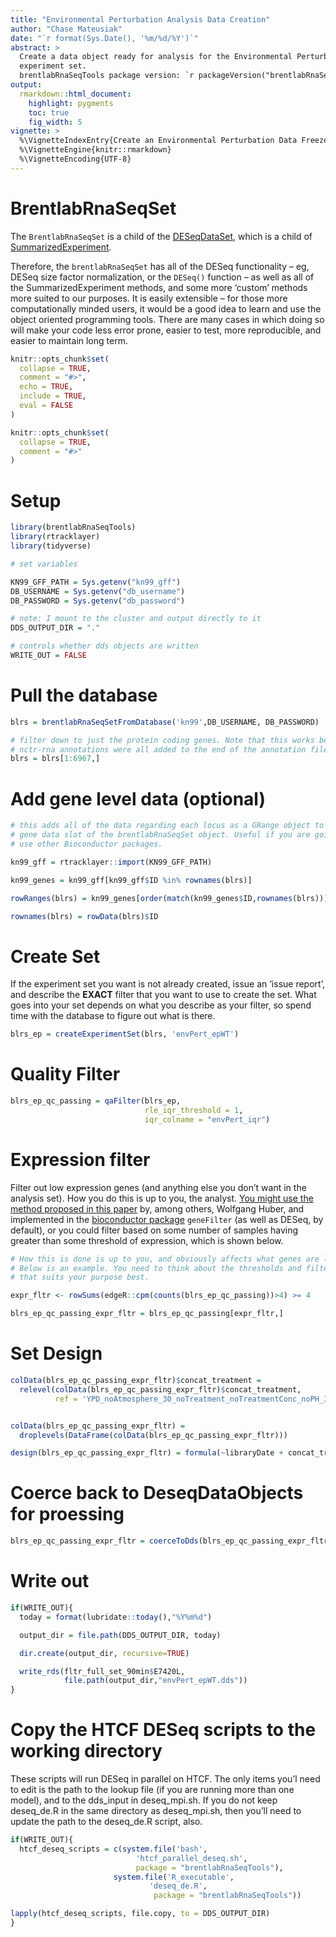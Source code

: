 ```yaml
---
title: "Environmental Perturbation Analysis Data Creation"
author: "Chase Mateusiak"
date: "`r format(Sys.Date(), '%m/%d/%Y')`"
abstract: >
  Create a data object ready for analysis for the Environmental Perturbation 
  experiment set.
  brentlabRnaSeqTools package version: `r packageVersion("brentlabRnaSeqTools")`
output:
  rmarkdown::html_document:
    highlight: pygments
    toc: true
    fig_width: 5
vignette: >
  %\VignetteIndexEntry{Create an Environmental Perturbation Data Freeze}
  %\VignetteEngine{knitr::rmarkdown}
  %\VignetteEncoding{UTF-8}
---
```


# BrentlabRnaSeqSet

The `BrentlabRnaSeqSet` is a child of the [DESeqDataSet](http://bioconductor.org/packages/devel/bioc/vignettes/DESeq2/inst/doc/DESeq2.html#the-deseqdataset), which is a child of 
[SummarizedExperiment](https://bioconductor.org/packages/release/bioc/vignettes/SummarizedExperiment/inst/doc/SummarizedExperiment.html).  

Therefore, the `brentlabRnaSeqSet` has all of the DESeq functionality -- eg, 
DESeq size factor normalization, or the `DESeq()` function -- as well as all of 
the SummarizedExperiment methods, and some more 'custom' methods more suited to 
our purposes. It is easily extensible -- for those more computationally minded 
users, it would be a good idea to learn and use the object oriented programming 
tools. There are many cases in which doing so will make your code less error 
prone, easier to test, more reproducible, and easier to maintain long term.

```r
knitr::opts_chunk$set(
  collapse = TRUE,
  comment = "#>",
  echo = TRUE,
  include = TRUE,
  eval = FALSE
)
```

```r
knitr::opts_chunk$set(
  collapse = TRUE,
  comment = "#>"
)
```

# Setup

```r
library(brentlabRnaSeqTools)
library(rtracklayer)
library(tidyverse)

# set variables 

KN99_GFF_PATH = Sys.getenv("kn99_gff")
DB_USERNAME = Sys.getenv("db_username")
DB_PASSWORD = Sys.getenv("db_password")

# note: I mount to the cluster and output directly to it
DDS_OUTPUT_DIR = "."

# controls whether dds objects are written
WRITE_OUT = FALSE
```

# Pull the database

```r
blrs = brentlabRnaSeqSetFromDatabase('kn99',DB_USERNAME, DB_PASSWORD)

# filter down to just the protein coding genes. Note that this works because the
# nctr-rna annotations were all added to the end of the annotation file.
blrs = blrs[1:6967,]
```

# Add gene level data (optional)

```r
# this adds all of the data regarding each locus as a GRange object to the
# gene data slot of the brentlabRnaSeqSet object. Useful if you are going to
# use other Bioconductor packages.

kn99_gff = rtracklayer::import(KN99_GFF_PATH)

kn99_genes = kn99_gff[kn99_gff$ID %in% rownames(blrs)]

rowRanges(blrs) = kn99_genes[order(match(kn99_genes$ID,rownames(blrs)))]

rownames(blrs) = rowData(blrs)$ID
```

# Create Set

If the experiment set you want is not already created, issue an 'issue report', 
and describe the **EXACT** filter that you want to use to create the set. What 
goes into your set depends on what you describe as your filter, so spend time 
with the database to figure out what is there.

```r
blrs_ep = createExperimentSet(blrs, 'envPert_epWT')
```

# Quality Filter

```r
blrs_ep_qc_passing = qaFilter(blrs_ep, 
                              rle_iqr_threshold = 1, 
                              iqr_colname = "envPert_iqr")
```

# Expression filter

Filter out low expression genes (and anything else you don't want in the 
analysis set). How you do this is up to you, the analyst. [You might use the method 
proposed in this paper](https://www.pnas.org/content/107/21/9546) by, 
among others, Wolfgang Huber, and implemented in the 
[bioconductor package](https://bioconductor.org/packages/release/bioc/html/genefilter.html) 
`geneFilter` (as well as DESeq, by default), or you 
could filter based on some number of samples having greater than some threshold 
of expression, which is shown below.  


```r
# How this is done is up to you, and obviously affects what genes are left in.
# Below is an example. You need to think about the thresholds and filter method 
# that suits your purpose best.

expr_fltr <- rowSums(edgeR::cpm(counts(blrs_ep_qc_passing))>4) >= 4

blrs_ep_qc_passing_expr_fltr = blrs_ep_qc_passing[expr_fltr,]
```

# Set Design

```r
colData(blrs_ep_qc_passing_expr_fltr)$concat_treatment =
  relevel(colData(blrs_ep_qc_passing_expr_fltr)$concat_treatment,
          ref = 'YPD_noAtmosphere_30_noTreatment_noTreatmentConc_noPH_30')


colData(blrs_ep_qc_passing_expr_fltr) = 
  droplevels(DataFrame(colData(blrs_ep_qc_passing_expr_fltr)))

design(blrs_ep_qc_passing_expr_fltr) = formula(~libraryDate + concat_treatment)
```

# Coerce back to DeseqDataObjects for proessing

```r
blrs_ep_qc_passing_expr_fltr = coerceToDds(blrs_ep_qc_passing_expr_fltr)
```


# Write out

```r
if(WRITE_OUT){
  today = format(lubridate::today(),"%Y%m%d")

  output_dir = file.path(DDS_OUTPUT_DIR, today)

  dir.create(output_dir, recursive=TRUE)

  write_rds(fltr_full_set_90min$E7420L,
            file.path(output_dir,"envPert_epWT.dds"))
}
```

# Copy the HTCF DESeq scripts to the working directory

These scripts will run DESeq in parallel on HTCF. The only items you'l need to 
edit is the path to the lookup file (if you are running more than one model), 
and to the dds_input in deseq_mpi.sh. If you do not keep deseq_de.R in the same 
directory as deseq_mpi.sh, then you'll need to update the path to the deseq_de.R 
script, also.

```r
if(WRITE_OUT){
  htcf_deseq_scripts = c(system.file('bash', 
                            'htcf_parallel_deseq.sh', 
                            package = "brentlabRnaSeqTools"),
                       system.file('R_executable', 
                               'deseq_de.R', 
                                package = "brentlabRnaSeqTools"))

lapply(htcf_deseq_scripts, file.copy, to = DDS_OUTPUT_DIR)
}

```

